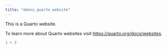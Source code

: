 ```yaml
---
title: "ebens_quarto_website"
---
```


This is a Quarto website.

To learn more about Quarto websites visit <https://quarto.org/docs/websites>.

```r
1 + 3
```
